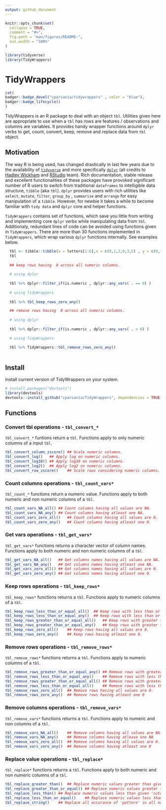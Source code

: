 ```yaml
---
output: github_document
---
```


<!-- README.md is generated from README.Rmd. Please edit that file -->

```r
knitr::opts_chunk$set(
  collapse = TRUE,
  comment = "#>",
  fig.path = "man/figures/README-",
  out.width = "100%"
)
```

<!-- load libraries -->
```r
library(tidyverse)
library(TidyWrappers)
```

# TidyWrappers 

<!-- badges: start -->
```r
cat(
badger::badge_devel("cparsania/tidywrappers" , color = "blue"),
badger::badge_lifecycle()
)

```

<!-- badges: end -->

TidyWrappers is an R package to deal with an object `tbl`. Utilities given here are appropriate to use when a `tbl` has rows are features / observations and columns are variables. It provides handy wrapper functions around `dplyr` verbs to get, count, convert, keep, remove and replace data from `tbl` object.  



## Motivation

The way R is being used, has changed drastically in last few years due to the availability of [`tidyverse`](https://www.tidyverse.org/packages/){target="_blank"} and more specifically [`dplyr`](https://dplyr.tidyverse.org){target="_blank"} (all credits to [Hadley Wickham](http://hadley.nz) and [RStudio](https://rstudio.com) team). Rich documentation, stable release and excellent functionalities of these packages have provoked significant number of R users to switch from traditional `dataframes` to intelligible data structure, `tibble` (aka `tbl`). `dplyr` provides users with rich utilities like `select`, `mutate`, `filter`, `group_by` , `summarise` and `arrange` for easy manipulation of a `tibble`.  However, for newbie it takes a while to become familiar with `tidy data` and `dplyr` core and helper functions.  

`TidyWrappers` contains set of functions, which save you little from writing and implementing  core `dplyr` verbs while manipulating data from `tbl`. Additionaly, redundant lines of code can be avoided using functions given in `TidyWrappers`.  There are more than 30 functions implemented in `TidyWrappers`, which wrap various `dplyr` functions internally. See examples below.

```r
  tbl <- tibble::tibble(a = letters[1:6],x = c(0,1,2,0,3,5) , y = c(0,1,2,0,3,5) , z = c(0,1,2,0,3,5) )
  tbl
  
  ## keep rows having  0 across all numeric columns. 
  
  # using dplyr
  
  tbl %>% dplyr::filter_if(is.numeric , dplyr::any_vars( . == 0) )
  
  # using TidyWrappers
  
  tbl %>% tbl_keep_rows_zero_any()

  ## remove rows having  0 across all numeric columns. 
  
  # using dplyr 
  
  tbl %>% dplyr::filter_if(is.numeric , dplyr::any_vars( . > 0) )
  
  # using TidyWrappers 
  
  tbl %>% TidyWrappers::tbl_remove_rows_zero_any()
  
```

## Install

Install current version of TidyWrappers on your system.

```r
# install.packages("devtools")
library(devtools)
devtools::install_github("cparsania/TidyWrappers", dependencies = TRUE)

```


## Functions 

### Convert tbl operations  - `tbl_convert_*`

`tbl_convert_*` funtions return a `tbl`. Functions apply to only numeric columns of a input `tbl`.

```r
tbl_convert_column_zscore()	## Scale numeric columns. 
tbl_convert_log()	## Apply log on numeric columns.
tbl_convert_log10()	## Apply log10 on numeric columns.
tbl_convert_log2()	## Apply log2 on numeric columns.
tbl_convert_row_zscore()	## Scale rows considering numeric columns.
```
### Count columns operations - `tbl_count_vars*`

`tbl_count_*` functions return a numeric value. Functions apply to both numeric and non numeric columns of a `tbl`.

```r
tbl_count_vars_NA_all()	## Count columns having all values are NA.
tbl_count_vars_NA_any()	## Count columns having atleast one NA.
tbl_count_vars_zero_all()	## Count columns having all values are 0.
tbl_count_vars_zero_any()	## Count columns having atleast one 0.
```

### Get vars operations - `tbl_get_vars*`

`tbl_get_vars*` functions returns a character vector of column names. Functions apply to both numeric and non numeric columns of a `tbl`.

```r
tbl_get_vars_NA_all()	## Get columns names having all values are NA.
tbl_get_vars_NA_any()	## Get columns names having atleast one NA.
tbl_get_vars_zero_all()	## Get columns names having all values are 0.
tbl_get_vars_zero_any()	## Get columns names having atleast one 0.
```
### Keep rows operations - `tbl_keep_rows*`

`tbl_keep_rows*` functions returns a `tbl`. Functions apply to numeric columns of a `tbl`.

```r
tbl_keep_rows_less_than_or_equal_all()	## Keep rows with less than or equal 'cutoff' in all numeric columns.
tbl_keep_rows_less_than_or_equal_any()	## Keep rows with less than or equal 'cutoff' in any numeric column.
tbl_keep_rows_greater_than_or_equal_all()	## Keep rows with greater than or equal 'cutoff' in all numeric columns.
tbl_keep_rows_greater_than_or_equal_any()	## Keep rows with greater than or equal 'cutoff' in any numeric column.
tbl_keep_rows_zero_all()	## Keep rows having all values are 0.
tbl_keep_rows_zero_any()	## Keep rows having atleast one 0.
```

### Remove rows operations - `tbl_remove_rows*`

`tbl_remove_rows*` functions returns a `tbl`. Functions apply to numeric columns of a `tbl`.

```r
tbl_remove_rows_greater_than_or_equal_any()	## Remove rows with greater than or equal 'cutoff' in any numeric column.
tbl_remove_rows_less_than_or_equal_any()	## Remove rows with less than or equal 'cutoff' in any numeric column.
tbl_remove_rows_greater_than_or_equal_all()	## Remove rows with greater than or equal 'cutoff' in all numeric column.
tbl_remove_rows_less_than_or_equal_all()	## Remove rows with less than or equal 'cutoff' in all numeric column.
tbl_remove_rows_zero_all()	## Remove rows having all values are 0.
tbl_remove_rows_zero_any()	## Remove rows having atleast one 0
```

### Remove columns operations - `tbl_remove_vars*`

`tbl_remove_vars*` functions returns a `tbl`. Functions apply to numeric and non columns of a `tbl`.

```r
tbl_remove_vars_NA_all()	## Remove columns having all values are NA.
tbl_remove_vars_NA_any()	## Remove columns having atlease one NA
tbl_remove_vars_zero_all()	## Remove columns having all values are 0.
tbl_remove_vars_zero_any()	## Remove columns having atleast one 0
```

### Replace value operations - `tbl_replace*`

`tbl_replace*` functions returns a `tbl`. Functions apply to both numeric and non numeric columns of a `tbl`.

``` r
tbl_replace_greater_than()	## Replace numeric values greater than given 'cutoff'.
tbl_replace_greater_than_or_equal()	## Replace numeric values greater than or equal to given 'cutoff'.
tbl_replace_less_than()	## Replace numeric values less than given 'cutoff'.
tbl_replace_less_than_or_equal()	## Replace numeric values less than or equal given 'cutoff'.
tbl_replace_string()	## Replace all occurance of 'pattern' in all non numeric columns. Wrapper around 'stringr::str_replace_all()'.


```


